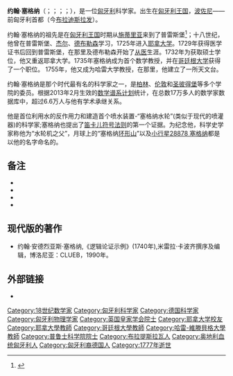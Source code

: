 {{Infobox scientist
|name = 约翰·安德烈亚斯·塞格纳
|image =Johann Andreas von Segner.jpg
|image_size =220px
|caption = 约翰·安德烈亚斯·塞格纳的画像
|birth_date = 1704年10月9日
|birth_place = [[匈牙利王国|匈牙利王国]][[布拉迪斯拉发|波佐尼]](现今的[[布拉迪斯拉发|布拉迪斯拉发]]), 
|death_date = 1777年10月5日
|death_place = [[马格德堡|马格德堡]][[公国|公国]][[哈雷_(德国)|哈雷]]市
|residence = 
|citizenship = [[匈牙利王国|匈牙利王国]]
|nationality = {{HUN}}<ref>{{cite book | last = Pöss | first = Ondrej | editor = Myrtil Nagy | chapter = Karpatskí Nemci | title = 我们的少数民族| publisher = 民族研究所论坛| year = 2012年 | location = Šamorín  | pages = 9–12 | doi = | isbn = 978-80-89249-57-2 }}</ref>
|field = [[数学|数学]]
|work_institutions = [[耶拿大学|耶拿大学]]<br/>[[哥廷根大学|哥廷根大学]]<br/>[[哈雷-维滕贝格大学|哈雷大学]]
|alma_mater = 
|doctoral_advisor = 
|doctoral_students = 
|known_for = 塞格纳水轮
|author_abbrev_bot = 
|author_abbrev_zoo = 
|influences = 
|influenced = 
|prizes = 
|religion = 
|footnotes = 
|signature =
}}

'''约翰·塞格纳'''（{{lang-hu|János András Segner}}；{{lang-de|Johann Andreas von Segner}}；{{lang-sk|Ján Andrej Segner}}；{{lang-la|Iohannes Andreas de Segner}}；{{bd|1704年|10月9日|1777年|10月5日}}），是一位[[匈牙利|匈牙利]]科学家。出生在[[匈牙利王国|匈牙利王国]]，[[布拉迪斯拉发|波佐尼]]——前匈牙利首都（今[[布拉迪斯拉发|布拉迪斯拉发]]）。

约翰·塞格纳的祖先是在[[匈牙利王国|匈牙利王国]]时期从[[施泰尔马克州|施蒂里亚]]来到了普雷斯堡<ref>{{Cite web |url=http://www-groups.dcs.st-and.ac.uk/~history/Biographies/Segner.html |title=塞格纳传记<!-- Bot generated title --> |access-date=2015-05-10 |archive-date=2019-11-09 |archive-url=https://web.archive.org/web/20191109185027/http://www-groups.dcs.st-and.ac.uk/~history/Biographies/Segner.html |dead-url=yes }}</ref>；十八世纪，他曾在普雷斯堡、[[杰尔|杰尔]]、[[德布勒森|德布勒森]]学习，1725年进入[[耶拿大学|耶拿大学]]。1729年获得医学证书后回到普雷斯堡，在那里及德布勒森开始了[[医生|从医]]生涯。1732年为获取硕士学位，他又重返耶拿大学。1735年塞格纳成为首个数学教授，并在[[哥廷根大学|哥廷根大学]]获得了一个职位。 1755年，他又成为哈雷大学教授，在那里，他建立了一所天文台。

约翰·塞格纳是那个时代最有名的科学家之一，是[[普鲁士科学院|柏林]]、[[皇家学会|伦敦]]和[[俄罗斯科学院|圣彼得堡]]等多个学院的委员。根据2013年2月生效的[[数学谱系计划|数学谱系计划]]统计，在总数17万多人的数学家数据库中，超过6.6万人与他有学术承继关系。

他是首位利用水的反作用力和建造首个喷水装置-“塞格纳水轮”(类似于现代的喷灌器)的科学家;塞格纳也提出了[[笛卡儿符号法则|笛卡儿符号法则]]的第一个证据。为纪念他，科学史学家称他为“水轮机之父”，月球上的“塞格纳[[环形山|环形山]]”以及[[小行星|小行星]][[小行星列表/28001-29000|28878 塞格纳]]都是以他的名字命名的。

== 备注 ==
{{Reflist}}
* {{cite journal
|last=Kaiser
|first=W
|authorlink=
|author2=Lengyel Z
 |date=November 1974
|title=[Cooperation in the history of science as illustrated on the example of the Halle-Hungary research on Johann Andreas Segner]
|journal=[[Zeitschrift_für_die_gesamte_Hygiene_und_ihre_Grenzgebiete|Zeitschrift für die gesamte Hygiene und ihre Grenzgebiete]]
|volume=20
|issue=11
|pages=789–95
| publisher = | location = | issn =
| pmid = 4619524
| bibcode = | oclc =| id = | url = | language = | format = | accessdate = | laysummary = | laysource = | laydate = | quote =
 }}
* {{cite journal
|last=Kaiser
|first=W
|authorlink=
|year=1977
|title=[约翰·安德烈亚斯·塞格纳(1704-1777)]
|journal=[[Zahn-,_Mund-,_und_Kieferheilkunde_mit_Zentralblatt|Zahn-, Mund-, und Kieferheilkunde mit Zentralblatt]]
|volume=65
|issue=3
|pages=292–304
| publisher = | location = | issn =
| pmid = 143166
| bibcode = | oclc =| id = | url = | language = | format = | accessdate = | laysummary = | laysource = | laydate = | quote =
 }}
* {{cite journal
|last=Vissi
|first=Z
|authorlink=
|date=March 1978
|title=[János András Segner]
|journal=[[Orvosi_hetilap|Orvosi hetilap]]
|volume=119
|issue=12
|pages=725–6
| publisher = | location = | issn =
| pmid = 345185
| bibcode = | oclc =| id = | url = | language = | format = | accessdate = | laysummary = | laysource = | laydate = | quote =
 }}
* {{cite journal
|last=Foregger
|first=R
|authorlink=
|date=September 2001
|title=The rotameter and the waterwheel
|journal=[[Der_Anaesthesist|Der Anaesthesist]]
|volume=50
|issue=9
|pages=701–8
| publisher = | location = 
| pmid = 11593877
| bibcode = | oclc =| id = | url = | language = | format = | accessdate = | laysummary = | laysource = | laydate = | quote = 
|doi=10.1007/s001010100196
}}

==现代版的著作==
* 约翰·安德烈亚斯·塞格纳,《逻辑论证示例》(1740年),米雷拉·卡波齐撰序及编辑，博洛尼亚：CLUEB，1990年。

== 外部链接 ==
* {{MathGenealogy|id=60782}}

{{Authority control}}

{{DEFAULTSORT:Segner, Johanne}}
[[Category:18世纪数学家|Category:18世纪数学家]]
[[Category:匈牙利科学家|Category:匈牙利科学家]]
[[Category:德国科学家|Category:德国科学家]]
[[Category:匈牙利物理学家|Category:匈牙利物理学家]]
[[Category:英国皇家学会院士|Category:英国皇家学会院士]]
[[Category:耶拿大学校友|Category:耶拿大学校友]]
[[Category:耶拿大學教師|Category:耶拿大學教師]]
[[Category:哥廷根大學教師|Category:哥廷根大學教師]]
[[Category:哈雷-維滕貝格大學教師|Category:哈雷-維滕貝格大學教師]]
[[Category:普鲁士科学院院士|Category:普鲁士科学院院士]]
[[Category:布拉提斯拉瓦人|Category:布拉提斯拉瓦人]]
[[Category:奥地利血统匈牙利人|Category:奥地利血统匈牙利人]]
[[Category:匈牙利裔德国人|Category:匈牙利裔德国人]]
[[Category:1777年逝世|Category:1777年逝世]]